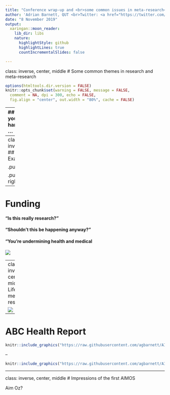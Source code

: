 ---
title: "Conference wrap-up and <br>some common issues in meta-research<br>"
author: 'Adrian Barnett, QUT <br>Twitter: <a href="https://twitter.com/aidybarnett"> @aidybarnett</a><br>E-mail: <a href="mailto:a.barnett@qut.edu.au">a.barnett@qut.edu.au</a><br>'
date: "8 November 2019"
output:
  xaringan::moon_reader:
    lib_dir: libs
    nature:
      highlightStyle: github
      highlightLines: true
      countIncrementalSlides: false

---
class: inverse, center, middle
# Some common themes in research and meta-research

<!--- help from --->
<!--- https://github.com/yihui/xaringan/wiki/Deploy-Slides-Online --->
<!--- https://github.com/apreshill/talks --->

```{r setup, include=FALSE}
options(htmltools.dir.version = FALSE)
knitr::opts_chunk$set(warning = FALSE, message = FALSE, 
  comment = NA, dpi = 300, echo = FALSE,
  fig.align = "center", out.width = "80%", cache = FALSE)
```

---
## When you're a hammer ...

.pull-left[
```{r, out.width= '70%'}
knitr::include_graphics("https://raw.githubusercontent.com/agbarnett/AIMOS/master/figures/hammer1.JPG")
```
]

.pull-right[
```{r, out.width= '80%'}
knitr::include_graphics("https://raw.githubusercontent.com/agbarnett/AIMOS/master/figures/hammer2.JPG")
```
]

---
class: inverse
## Examples

.pull-left[
<!--- from https://twitter.com/dmonett/status/1190338424307359744) --->
```{r, out.width= '80%'}
knitr::include_graphics("https://raw.githubusercontent.com/agbarnett/AIMOS/master/figures/justsayinmice.png")
```
]

.pull-right[
<!--- from https://rescience.github.io/ten-years/ --->
```{r, out.width= '70%'}
knitr::include_graphics("https://raw.githubusercontent.com/agbarnett/AIMOS/master/figures/ten-years-challenge.png")
```
]

---
# Funding

#### "Is this really research?"

#### "Shouldn't this be happening anyway?"

#### "You're undermining health and medical

<!--- Black books --->
![](https://media.giphy.com/media/ORuWOAMhBCsr6/giphy.gif) 

---
class: inverse, center, middle
# Life as a meta-researcher

<!--- Orson Wells --->
![](https://media.giphy.com/media/3o6fISbwpqD9W9sGpq/giphy.gif)

---

# ABC Health Report

```{r, out.width= '90%'}
knitr::include_graphics("https://raw.githubusercontent.com/agbarnett/AIMOS/master/figures/SwannTweet1.jpg")
```

--

```{r, out.width= '90%'}
knitr::include_graphics("https://raw.githubusercontent.com/agbarnett/AIMOS/master/figures/SwannTweet2.jpg")
```


---
class: inverse, center, middle
# Impressions of the first AIMOS

Aim Oz?

